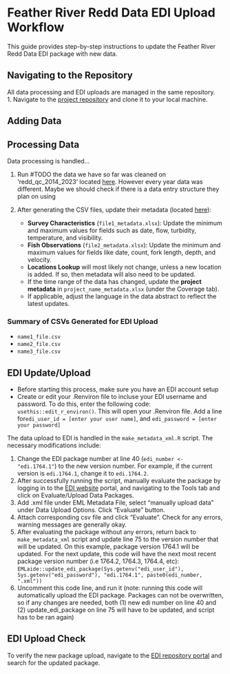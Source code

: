 # Feather River Redd Data EDI Upload Workflow

This guide provides step-by-step instructions to update the Feather River Redd Data EDI package with new data.

## Navigating to the Repository
All data processing and EDI uploads are managed in the same repository.  
1. Navigate to the [project repository](https://github.com/FlowWest/feather-redd/tree/main) and clone it to your local machine.

## Adding Data


## Processing Data
Data processing is handled...

1. Run #TODO the data we have so far was cleaned on 'redd_qc_2014_2023' located [here](https://github.com/FlowWest/feather-redd/blob/review-data/data-raw/redd_qc_2014_2023.Rmd). However every year data was different. Maybe we should check if there is a data entry structure they plan on using
   
2. After generating the CSV files, update their metadata (located [here](#TODO update link)):
   - **Survey Characteristics** (`file1_metadata.xlsx`): Update the minimum and maximum values for fields such as date, flow, turbidity, temperature, and visibility.
   - **Fish Observations** (`file2_metadata.xlsx`): Update the minimum and maximum values for fields like date, count, fork length, depth, and velocity.
   - **Locations Lookup** will most likely not change, unless a new location is added. If so, then metadata will also need to be updated.
   - If the time range of the data has changed, update the **project metadata** in `project_name_metadata.xlsx` (under the Coverage tab).
   - If applicable, adjust the language in the data abstract to reflect the latest updates.

### Summary of CSVs Generated for EDI Upload
- `name1_file.csv`
- `name2_file.csv`
- `name3_file.csv`

## EDI Update/Upload
  - Before starting this process, make sure you have an EDI account setup
  - Create or edit your .Renviron file to incluse your EDI username and password. To do this, enter the following code: `usethis::edit_r_environ()`. This will open your .Renviron file. Add a line for` edi_user_id = [enter your user name]`, and `edi_password = [enter your password]`
  
The data upload to EDI is handled in the `make_metadata_xml.R` script. The necessary modifications include:

1. Change the EDI package number at line 40 (`edi_number <- "edi.1764.1"`) to the new version number. For example, if the current version is `edi.1764.1`, change it to `edi.1764.2`.
2. After successfully running the script, manually evaluate the package by logging in to the [EDI website](https://portal.edirepository.org/nis/login.jsp) portal, and navigating to the Tools tab and click on Evaluate/Upload Data Packages. 
3. Add .xml file under EML Metadata File, select "manually upload data" under Data Upload Options. Click "Evaluate" button.
4. Attach corresponding csv file and click "Evaluate". Check for any errors, warning messages are generally okay.
5. After evaluating the package without any errors, return back to `make_metadata_xml` script and update line 75 to the version number that will be updated. On this example, package version 1764.1 will be updated. For the next update, this code will have the next most recent package version number (i.e 1764.2, 1764.3, 1764.4, etc): `EMLaide::update_edi_package(Sys.getenv("edi_user_id"), Sys.getenv("edi_password"), "edi.1764.1", paste0(edi_number, ".xml"))`
3. Uncomment this code line, and run it (note: running this code will automatically upload the EDI package. Packages can not be overwritten, so if any changes are needed, both (1) new edi number on line 40 and (2) update_edi_package on line 75 will have to be updated, and script has to be ran again)

## EDI Upload Check
To verify the new package upload, navigate to the [EDI repository portal](https://portal.edirepository.org/nis/home.jsp) and search for the updated package.